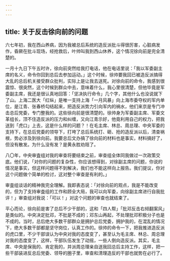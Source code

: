 ```yaml
---
---
---
```

title: 关于反击徐向前的问题
---




六七年初，我在西山养病，因为我被总后系统的造反派批斗得很厉害，心脏病发作，昏厥在批斗现场，经抢救后，叶帅叫我到西山休养，这个情况徐向前是完全清楚的。

一月十九日下午五时许，徐向前突然给我打电话，他在电话里说：「我以军委副主席的名义，命令你回到总后去参加运动。」这个时候，徐帅要我回已被造反派搞得大乱的总后机关接受群众批判，实际上是让我去送死。对徐向前的命令，我感到很震惊、很突然，这个时候到群众中去，意味着什么，我心里很清楚，但他毕竟是军委副主席，我还是很认真地回答：「坚决执行命令」几个字，其他什么也没说就下了山。上海二医大「红纵」是唯一支持上海「一月风暴」向上海市委夺权的军内单位，是江青、张春桥勾结起来，把造反派势力引向军内的祸水，他们来京是专门冲击总后党委，专门整我的。这些徐向前是很清楚的。徐帅身为军委副主席、军委文革组长，顶不住造反派的压力和纠缠，又向江青示好，他竟利用自己的权力，把我送到「虎口」上去，这是什么样的问题？！在毛主席、林总、周总理、中央军委的支持下，在总后党委的领导下，打垮了总后系统打、砸、抢的造反派以后，清查祸根，势必涉及到徐向前。我要总后文办搞了徐向前的材料也是事实，材料搞好了，但没有散发。为什么没有发？是黄永胜劝阻了。

八〇年，中央审査组对我的审查将要结束之前，审查组全体同我做过一次政策交底。他们说，「对你的问题的复杂性，你应该想得到，对徐副主席的问题，你说的情况是事实，但这样问题得不到解决，我们也不能这样向上报告。我们提议，你对这个问题做个简单的检讨，这对整个审查是有利的。」

审査组谈话的精神我完全理解。我即表态说：「对徐向前的观点，我是不能改变的，但为了支持审査组的工作和顾全大局，我可以向军委，向徐副主席进行自我批评！」审查组对我说：「可以！」对这个问题的审查也就结束了。

平心而论，徐向前是害了总后不少干部的，这和「四人帮」「批邓反击右倾翻案风」是类似的。中央决定批邓，不批是不成的；邓东山再起，不处理批邓积极分子也是不成的。当时，总后绝大多数干部群众是拥护总后党委，拥护我的，在混乱的情况下，绝大多数干部都是坚守岗位，认真工作的。徐帅的命令一下，把我推进造反派的虎口里，不少干部误认为中央对我的态度变了，甚至认为毛主席、林总、周总理对我的态度变了，这样，干部队伍发生了动摇，一些人倒向造反派。其实，毛主席、中央是保我的、肯定我的，并派周总理亲自送我回总后主持工作，这样，把一些干部装进反总后党委、领导的圈子里，审查和清理造反的干部也就势在必行了。